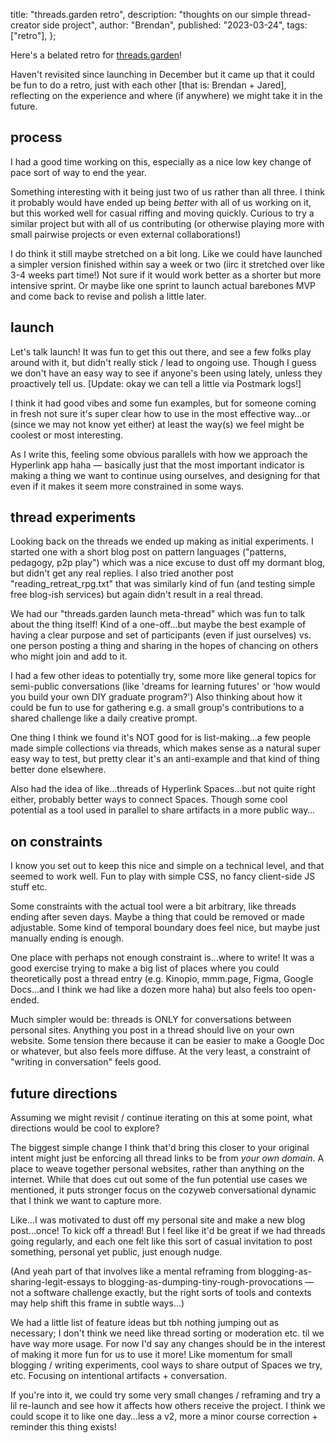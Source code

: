   title: "threads.garden retro",
  description: "thoughts on our simple thread-creator side project",
  author: "Brendan",
  published: "2023-03-24",
  tags: ["retro"],
};

Here's a belated retro for [threads.garden](https://threads.garden/)!

Haven't revisited since launching in December but it came up that it could be fun to do a retro, just with each other [that is: Brendan + Jared], reflecting on the experience and where (if anywhere) we might take it in the future.

## process

I had a good time working on this, especially as a nice low key change of pace sort of way to end the year.

Something interesting with it being just two of us rather than all three. I think it probably would have ended up being _better_ with all of us working on it, but this worked well for casual riffing and moving quickly. Curious to try a similar project but with all of us contributing (or otherwise playing more with small pairwise projects or even external collaborations!)

I do think it still maybe stretched on a bit long. Like we could have launched a simpler version finished within say a week or two (iirc it stretched over like 3-4 weeks part time!) Not sure if it would work better as a shorter but more intensive sprint. Or maybe like one sprint to launch actual barebones MVP and come back to revise and polish a little later.

## launch

Let's talk launch! It was fun to get this out there, and see a few folks play around with it, but didn't really stick / lead to ongoing use. Though I guess we don't have an easy way to see if anyone's been using lately, unless they proactively tell us. [Update: okay we can tell a little via Postmark logs!]

I think it had good vibes and some fun examples, but for someone coming in fresh not sure it's super clear how to use in the most effective way…or (since we may not know yet either) at least the way(s) we feel might be coolest or most interesting.

As I write this, feeling some obvious parallels with how we approach the Hyperlink app haha — basically just that the most important indicator is making a thing we want to continue using ourselves, and designing for that even if it makes it seem more constrained in some ways.

## thread experiments

Looking back on the threads we ended up making as initial experiments. I started one with a short blog post on pattern languages ("patterns, pedagogy, p2p play") which was a nice excuse to dust off my dormant blog, but didn't get any real replies. I also tried another post "reading_retreat_rpg.txt" that was similarly kind of fun (and testing simple free blog-ish services) but again didn't result in a real thread.

We had our "threads.garden launch meta-thread" which was fun to talk about the thing itself! Kind of a one-off…but maybe the best example of having a clear purpose and set of participants (even if just ourselves) vs. one person posting a thing and sharing in the hopes of chancing on others who might join and add to it.

I had a few other ideas to potentially try, some more like general topics for semi-public conversations (like 'dreams for learning futures' or 'how would you build your own DIY graduate program?') Also thinking about how it could be fun to use for gathering e.g. a small group's contributions to a shared challenge like a daily creative prompt.

One thing I think we found it's NOT good for is list-making…a few people made simple collections via threads, which makes sense as a natural super easy way to test, but pretty clear it's an anti-example and that kind of thing better done elsewhere.

Also had the idea of like…threads of Hyperlink Spaces…but not quite right either, probably better ways to connect Spaces. Though some cool potential as a tool used in parallel to share artifacts in a more public way…

## on constraints

I know you set out to keep this nice and simple on a technical level, and that seemed to work well. Fun to play with simple CSS, no fancy client-side JS stuff etc.

Some constraints with the actual tool were a bit arbitrary, like threads ending after seven days. Maybe a thing that could be removed or made adjustable. Some kind of temporal boundary does feel nice, but maybe just manually ending is enough.

One place with perhaps not enough constraint is…where to write! It was a good exercise trying to make a big list of places where you could theoretically post a thread entry (e.g. Kinopio, mmm.page, Figma, Google Docs…and I think we had like a dozen more haha) but also feels too open-ended.

Much simpler would be: threads is ONLY for conversations between personal sites. Anything you post in a thread should live on your own website. Some tension there because it can be easier to make a Google Doc or whatever, but also feels more diffuse. At the very least, a constraint of "writing in conversation" feels good.

## future directions

Assuming we might revisit / continue iterating on this at some point, what directions would be cool to explore?

The biggest simple change I think that'd bring this closer to your original intent might just be enforcing all thread links to be from _your own domain_. A place to weave together personal websites, rather than anything on the internet. While that does cut out some of the fun potential use cases we mentioned, it puts stronger focus on the cozyweb conversational dynamic that I think we want to capture more.

Like…I was motivated to dust off my personal site and make a new blog post…once! To kick off a thread! But I feel like it'd be great if we had threads going regularly, and each one felt like this sort of casual invitation to post something, personal yet public, just enough nudge.

(And yeah part of that involves like a mental reframing from blogging-as-sharing-legit-essays to blogging-as-dumping-tiny-rough-provocations — not a software challenge exactly, but the right sorts of tools and contexts may help shift this frame in subtle ways…)

We had a little list of feature ideas but tbh nothing jumping out as necessary; I don't think we need like thread sorting or moderation etc. til we have way more usage. For now I'd say any changes should be in the interest of making it more fun for us to use it more! Like momentum for small blogging / writing experiments, cool ways to share output of Spaces we try, etc. Focusing on intentional artifacts + conversation.

If you're into it, we could try some very small changes / reframing and try a lil re-launch and see how it affects how others receive the project. I think we could scope it to like one day…less a v2, more a minor course correction + reminder this thing exists!
